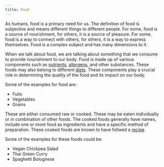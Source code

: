 ```yaml
---
title: Food
---
```


As humans, food is a primary need for us. The definition of food is subjective and means different things to different people. For some, food is a source of nourishment, for others, it is a source of pleasure. For some, food is a way to connect with others, for others, it is a way to express themselves. Food is a complex subject and has many dimensions to it.

When we talk about food, we are talking about something that we consume to provide nourishment to our body. Food is made up of various components such as [nutrients](/guides/nutrient), [allergens](/guides/allergen), and other substances. These foods may also belong to different [diets](/guides/diet). These components play a crucial role in determining the quality of the food and its impact on our body.

Some of the examples for food are:
- Fuits
- Vegetables
- Grains

These are either consumed raw or cooked. These may be eaten individually or in combination of other foods. The cooked foods generally have names, include one or more food as ingredients and have a specific method of preparation. These cooked foods are known to have follwed a [recipe](/guides/recipe).

Some of the examples for these foods could be:
- Vegan Chickpea Salad
- Thai Green Curry
- Spaghetti Bolognese
